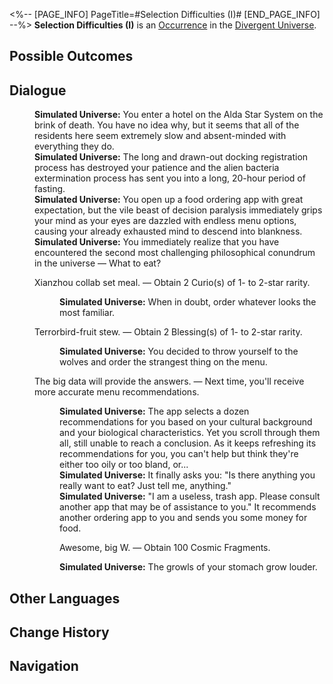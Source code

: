 <%-- [PAGE_INFO]
PageTitle=#Selection Difficulties (I)#
[END_PAGE_INFO] --%>
{{Stub}}
{{Simulated Universe Event Infobox
|id            = 23101
|title         = 
|image         = Occurrence Twins.png
|domains_su    = 
|domains_ext   = 
|domains_swarm = 
|domains_gng   = 
|domains_du    = Unknown
|requirements  = 
|prev          = 
|next          = 
|characters    = 
|factions      = 
|order         = 
|order_du      = 
}}
'''Selection Difficulties (I)''' is an [[Divergent Universe/Occurrence|Occurrence]] in the [[Divergent Universe]].

==Possible Outcomes==
{{Possible Outcomes
|choice_1 = Xianzhou collab set meal.
|result_1 = Obtain 2 Curio(s) of 1- to 2-star rarity.

|choice_2 = Terrorbird-fruit stew.
|result_2 = Obtain 2 Blessing(s) of 1- to 2-star rarity.

|choice_3 = The big data will provide the answers.
|result_3 = Next time, you'll receive more accurate menu recommendations.

|choice_4 = Awesome, big W.
|result_4 = Obtain 100 Cosmic Fragments.

}}
<!--
==Gameplay Notes==
* 
-->
==Dialogue==
{{Dialogue Start}}
:'''Simulated Universe:''' You enter a hotel on the Alda Star System on the brink of death. You have no idea why, but it seems that all of the residents here seem extremely slow and absent-minded with everything they do.
:'''Simulated Universe:''' The long and drawn-out docking registration process has destroyed your patience and the alien bacteria extermination process has sent you into a long, 20-hour period of fasting.
:'''Simulated Universe:''' You open up a food ordering app with great expectation, but the vile beast of decision paralysis immediately grips your mind as your eyes are dazzled with endless menu options, causing your already exhausted mind to descend into blankness.
:'''Simulated Universe:''' You immediately realize that you have encountered the second most challenging philosophical conundrum in the universe &mdash; What to eat?
:{{DIcon|Star}} Xianzhou collab set meal. &mdash; Obtain 2 Curio(s) of 1- to 2-star rarity.
::'''Simulated Universe:''' When in doubt, order whatever looks the most familiar.
:{{DIcon|Star}} Terrorbird-fruit stew. &mdash; Obtain 2 Blessing(s) of 1- to 2-star rarity.
::'''Simulated Universe:''' You decided to throw yourself to the wolves and order the strangest thing on the menu.
:{{DIcon|Star}} The big data will provide the answers. &mdash; Next time, you'll receive more accurate menu recommendations.
::'''Simulated Universe:''' The app selects a dozen recommendations for you based on your cultural background and your biological characteristics. Yet you scroll through them all, still unable to reach a conclusion. As it keeps refreshing its recommendations for you, you can't help but think they're either too oily or too bland, or...
::'''Simulated Universe:''' It finally asks you: "Is there anything you really want to eat? Just tell me, anything."
::'''Simulated Universe:''' "I am a useless, trash app. Please consult another app that may be of assistance to you." It recommends another ordering app to you and sends you some money for food.
::{{DIcon|Star}} Awesome, big W. &mdash; Obtain 100 Cosmic Fragments.
::'''Simulated Universe:''' The growls of your stomach grow louder.
{{Dialogue End}}

==Other Languages==
{{Other Languages
|en   = Selection Difficulties (I)
|zhs  = 选择困难（其一）
|zht  = 選擇困難（其一）
|ja   = {{Rubi|選択困難|せんたくこんなん}}（その1）
|ko   = 선택 곤란 (1)
|es   = Dificultad de elección (I)
|fr   = Difficultés à choisir (I)
|ru   = Трудности выбора I
|th   = การเลือกที่ยากเย็น (I)
|vi   = Khó Lựa Chọn (I)
|de   = Die Qual der Wahl (Teil 1)
|id   = Kesulitan Memilih (1)
|pt   = Dificuldades de Seleção (I)
}}

==Change History==
{{Change History|2.5}}

==Navigation==
{{Occurrence Navbox}}